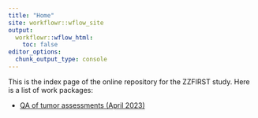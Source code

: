 ```yaml
---
title: "Home"
site: workflowr::wflow_site
output:
  workflowr::wflow_html:
    toc: false
editor_options:
  chunk_output_type: console
---
```


This is the index page of the online repository for the ZZFIRST study. Here is a list of work packages:

* [QA of tumor assessments (April 2023)](WP1_QA_tumor-assessments_2023-04-18.html)
